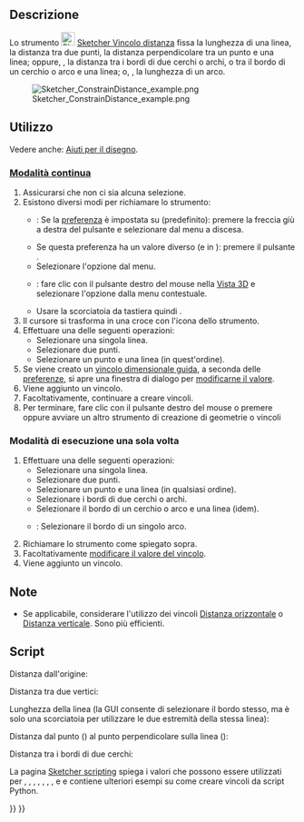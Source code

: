 <languages/>

{{Docnav/it
|[[Sketcher_ConstrainDistanceY/it|Distanza verticale]]
|[[Sketcher_ConstrainRadiam/it|Raggio/diametero automatico]]
|[[Sketcher_Workbench/it|Sketcher]]
|IconL=Sketcher_ConstrainDistanceY.svg
|IconR=Sketcher_ConstrainRadiam.svg
|IconC=Workbench_Sketcher.svg
}}

{{GuiCommand/it
|Name=Sketcher ConstrainDistance
|Name/it=Sketcher Vincolo distanza
|MenuLocation=Schizzo → Vincoli Sketcher → Vincolo distanza
|Workbenches=[[Sketcher_Workbench/it|Sketcher]]
|Shortcut={{KEY|K}} {{KEY|D}}
|SeeAlso=[[Sketcher_ConstrainDistanceX/iy|Sketcher Vincolo distanza orizzontale]], [[Sketcher_ConstrainDistanceY/it|Sketcher Vincolo distanza verticale]]
}}

<span id="Description"></span>
==Descrizione==

Lo strumento [[Image:Sketcher_ConstrainDistance.svg|24px]] [[Sketcher_ConstrainDistance/it|Sketcher Vincolo distanza]] fissa la lunghezza di una linea, la distanza tra due punti, la distanza perpendicolare tra un punto e una linea; oppure, {{Version/it|0.21}}, la distanza tra i bordi di due cerchi o archi, o tra il bordo di un cerchio o arco e una linea; o, {{Version/it|1.0}}, la lunghezza di un arco.

[[Image:Sketcher_ConstrainDistance_example.png]]

<span id="Usage"></span>
==Utilizzo==

Vedere anche: [[Sketcher_Workbench/it#Drawing_aids|Aiuti per il disegno]].

<span id="Continue_mode"></span>
===[[Sketcher_Workbench/it#Continue_modes|Modalità continua]]===

# Assicurarsi che non ci sia alcuna selezione.
# Esistono diversi modi per richiamare lo strumento:
#* {{Version/it|1.0}}: Se la [[Sketcher_Preferences/it#General|preferenza]] {{MenuCommand|Vincoli dimensionali}}  è impostata su {{Value|Strumento singolo}} (predefinito): premere la freccia giù a destra del pulsante {{Button|[[Image:Sketcher_Dimension.svg||x16px]][[Image:Toolbar_flyout_arrow.svg|x16px]]}} e selezionare {{MenuCommand|[[Image:Sketcher_ConstrainDistance.svg|16px]] Vincolo distanza }} dal menu a discesa.
#* Se questa preferenza ha un valore diverso (e in {{VersionMinus/it|0.21}}): premere il pulsante {{Button|[[Image:Sketcher_ConstrainDistance.svg|16px]] [[Sketcher_ConstrainDistance/it|Vincolo distanza]]}}.
#* Selezionare l'opzione {{MenuCommand|Schizzo → Vincoli Sketcher → [[File:Sketcher_ConstrainDistance.svg|16px]] Vincolo distanza}} dal menu.
#* {{Version/it|1.0}}: fare clic con il pulsante destro del mouse nella [[3D_view/it|Vista 3D]] e selezionare l'opzione {{MenuCommand|Dimensione → [[Image:Sketcher_ConstrainDistance.svg|16px]] Vincolo distanza}} dalla menu contestuale.
#* Usare la scorciatoia da tastiera {{KEY|K}} quindi {{KEY|D}}.
# Il cursore si trasforma in una croce con l'icona dello strumento.
# Effettuare una delle seguenti operazioni:
#* Selezionare una singola linea.
#* Selezionare due punti.
#* Selezionare un punto e una linea (in quest'ordine).
# Se viene creato un [[Sketcher_ToggleDrivingConstraint/it|vincolo dimensionale guida]], a seconda delle [[Sketcher_Preferences/it#Display|preferenze]], si apre una finestra di dialogo per [[Sketcher_Workbench/it#Edit_constraints|modificarne il valore]].
# Viene aggiunto un vincolo.
# Facoltativamente, continuare a creare vincoli.
# Per terminare, fare clic con il pulsante destro del mouse o premere {{KEY|Esc}} oppure avviare un altro strumento di creazione di geometrie o vincoli

<span id="Run-once_mode"></span>
===Modalità di esecuzione una sola volta===

# Effettuare una delle seguenti operazioni:
#* Selezionare una singola linea.
#* Selezionare due punti.
#* Selezionare un punto e una linea (in qualsiasi ordine).
#* Selezionare i bordi di due cerchi o archi.
#* Selezionare il bordo di un cerchio o arco e una linea (idem).
#* {{Version/it|1.0}}: Selezionare il bordo di un singolo arco.
# Richiamare lo strumento come spiegato sopra.
# Facoltativamente [[Sketcher_Workbench/it#Edit_constraints|modificare il valore del vincolo]].
# Viene aggiunto un vincolo.

<span id="Notes"></span>
==Note==

* Se applicabile, considerare l'utilizzo dei vincoli [[Sketcher_ConstrainDistanceX/it|Distanza orizzontale]] o [[Sketcher_ConstrainDistanceY/it|Distanza verticale]]. Sono più efficienti.

<span id="Scripting"></span>
== Script ==

Distanza dall'origine:

{{Code|code=Sketch.addConstraint(Sketcher.Constraint('Distance', Edge, PointOfEdge, -1, 1, App.Units.Quantity('123.0 mm')))}}

Distanza tra due vertici:

{{Code|code=Sketch.addConstraint(Sketcher.Constraint('Distance', Edge1, PointOfEdge1, Edge2, PointOfEdge2, App.Units.Quantity('123.0 mm')))}}

Lunghezza della linea (la GUI consente di selezionare il bordo stesso, ma è solo una scorciatoia per utilizzare le due estremità della stessa linea):

{{Code|code=Sketch.addConstraint(Sketcher.Constraint('Distance', Line, 1, Line, 2, App.Units.Quantity('123.0 mm')))}}

Distanza dal punto ({{incode|Edge, PointOfEdge}}) al punto perpendicolare sulla linea ({{incode|Line}}):

{{Code|code=Sketch.addConstraint(Sketcher.Constraint('Distance', Edge, PointOfEdge, Line, 0, App.Units.Quantity('123.0 mm')))}}

Distanza tra i bordi di due cerchi:

{{Code|code=Sketch.addConstraint(Sketcher.Constraint('Distance', Circle1, 0, Circle2, 0, App.Units.Quantity('123.0 mm')))}}

La pagina [[Sketcher_scripting/it|Sketcher scripting]] spiega i valori che possono essere utilizzati per {{incode|Edge}}, {{incode|Edge1}}, {{incode|Edge2}}, {{incode|PointOfEdge}}, {{incode|PointOfEdge1}}, {{incode|PointOfEdge2}}, {{incode|Line}}, {{incode|Circle1}} e {{incode|Circle2}} e contiene ulteriori esempi su come creare vincoli da script Python.


{{Docnav/it
|[[Sketcher_ConstrainDistanceY/it|Distanza verticale]]
|[[Sketcher_ConstrainRadiam/it|Raggio/diametero automatico]]
|[[Sketcher_Workbench/it|Sketcher]]
|IconL=Sketcher_ConstrainDistanceY.svg
|IconR=Sketcher_ConstrainRadiam.svg
|IconC=Workbench_Sketcher.svg
}}

{{Sketcher_Tools_navi{{#translation:}}}}
{{Userdocnavi{{#translation:}}}}